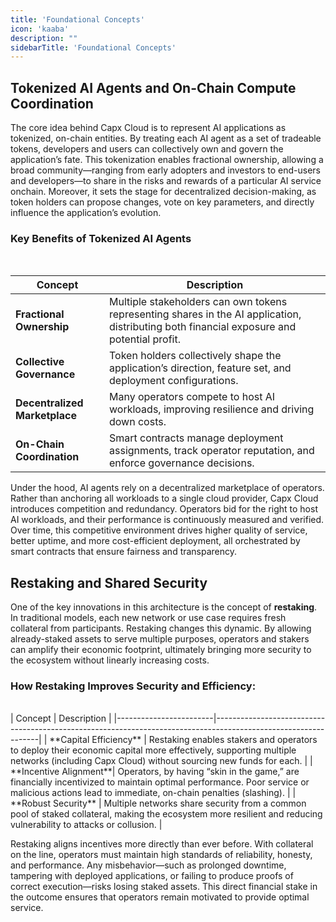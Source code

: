 ```yaml
---
title: 'Foundational Concepts'
icon: 'kaaba'
description: ""
sidebarTitle: 'Foundational Concepts'
---
```


## Tokenized AI Agents and On-Chain Compute Coordination

The core idea behind Capx Cloud is to represent AI applications as tokenized, on-chain entities. By treating each AI agent as a set of tradeable tokens, developers and users can collectively own and govern the application’s fate. This tokenization enables fractional ownership, allowing a broad community—ranging from early adopters and investors to end-users and developers—to share in the risks and rewards of a particular AI service onchain. Moreover, it sets the stage for decentralized decision-making, as token holders can propose changes, vote on key parameters, and directly influence the application’s evolution.

### Key Benefits of Tokenized AI Agents
<br />

| Concept                           | Description                                                                                                  |
|------------------------------------|--------------------------------------------------------------------------------------------------------------|
| **Fractional Ownership**           | Multiple stakeholders can own tokens representing shares in the AI application, distributing both financial exposure and potential profit. |
| **Collective Governance**          | Token holders collectively shape the application’s direction, feature set, and deployment configurations.     |
| **Decentralized Marketplace**      | Many operators compete to host AI workloads, improving resilience and driving down costs.                     |
| **On-Chain Coordination**          | Smart contracts manage deployment assignments, track operator reputation, and enforce governance decisions.   |

Under the hood, AI agents rely on a decentralized marketplace of operators. Rather than anchoring all workloads to a single cloud provider, Capx Cloud introduces competition and redundancy. Operators bid for the right to host AI workloads, and their performance is continuously measured and verified. Over time, this competitive environment drives higher quality of service, better uptime, and more cost-efficient deployment, all orchestrated by smart contracts that ensure fairness and transparency.

## Restaking and Shared Security

One of the key innovations in this architecture is the concept of **restaking**. In traditional models, each new network or use case requires fresh collateral from participants. Restaking changes this dynamic. By allowing already-staked assets to serve multiple purposes, operators and stakers can amplify their economic footprint, ultimately bringing more security to the ecosystem without linearly increasing costs.

### How Restaking Improves Security and Efficiency:
<br />
| Concept                | Description                                                                                                    |
|------------------------|----------------------------------------------------------------------------------------------------------------|
| **Capital Efficiency** | Restaking enables stakers and operators to deploy their economic capital more effectively, supporting multiple networks (including Capx Cloud) without sourcing new funds for each. |
| **Incentive Alignment**| Operators, by having “skin in the game,” are financially incentivized to maintain optimal performance. Poor service or malicious actions lead to immediate, on-chain penalties (slashing). |
| **Robust Security**    | Multiple networks share security from a common pool of staked collateral, making the ecosystem more resilient and reducing vulnerability to attacks or collusion. |

Restaking aligns incentives more directly than ever before. With collateral on the line, operators must maintain high standards of reliability, honesty, and performance. Any misbehavior—such as prolonged downtime, tampering with deployed applications, or failing to produce proofs of correct execution—risks losing staked assets. This direct financial stake in the outcome ensures that operators remain motivated to provide optimal service.
